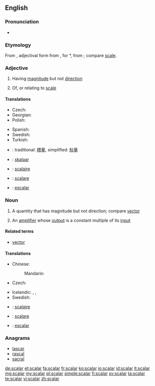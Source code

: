 ==English==
{{wikipedia}}

===Pronunciation===
* {{rhymes|eɪlə(r)}}

===Etymology===
From {{etyl|la|en}} {{term|scalaris|scālāris|lang=la}}, adjectival form from {{term|scala|scāla|lang=la|a flight of steps, stairs, staircase, ladder, scale}}, for *{{term||scadla}}, from {{term|scandere||to climb}}; compare [[scale]].

===Adjective===
{{en-adj|-}}

# {{mathematics}} Having [[magnitude]] but not [[direction]]
# Of, or relating to [[scale]]

====Translations====
{{trans-top|having magnitude}}
* Czech: {{t-|cs|skalární|m}}
* Georgian: {{t-|ka|სკალარი|sc=Geor|tr=skalari}}
* Polish: {{t-|pl|skalarny|m}}
{{trans-mid}}
* Spanish: {{t+|es|escalar}}
* Swedish: {{t+|sv|skalär}}
* Turkish: {{t+|tr|sayıl}}
{{trans-bottom}}

{{trans-top|relating to scale}}
{{trans-mid}}
{{trans-bottom}}

{{checktrans-top}}
* {{ttbc|Mandarin}}: traditional: [[標量]], simplified: [[标量]]
* {{ttbc|et}}: [[skalaar]]
* {{ttbc|fr}}: [[scalaire]]
* {{ttbc|it}}: [[scalare]]
* {{ttbc|pt}}: [[escalar]]
{{trans-bottom}}

===Noun===
{{en-noun}}

# {{mathematics}} A quantity that has magnitude but not direction; compare [[vector]]
# {{electronics}} An [[amplifier]] whose [[output]] is a constant multiple of its [[input]]

====Related terms====
* [[vector]]

====Translations====
{{trans-top|quantity with magnitude}}
* Chinese:
*: Mandarin: {{t|zh|标量|tr=biāoliàng|sc=Hani}}
* Czech: {{t-|cs|skalár|m}}
{{trans-mid}}
* Icelandic: {{t-|is|einvíð stærð|f}}, {{t-|is|tölustærð|f}}, {{t-|is|stigastærð|f}}
* Swedish: {{t+|sv|skalär|c}}
{{trans-bottom}}

{{checktrans-top}}
* {{ttbc|fr}}: [[scalaire]] {{m}}
* {{ttbc|it}}: [[scalare]] {{m}}
* {{ttbc|pt}}: [[escalar]] {{m}}
{{trans-bottom}}

===Anagrams===
* [[lascar#English|lascar]]
* [[rascal#English|rascal]]
* [[sacral#English|sacral]]

[[de:scalar]]
[[et:scalar]]
[[fa:scalar]]
[[fr:scalar]]
[[ko:scalar]]
[[io:scalar]]
[[id:scalar]]
[[lt:scalar]]
[[mg:scalar]]
[[my:scalar]]
[[pl:scalar]]
[[simple:scalar]]
[[fi:scalar]]
[[sv:scalar]]
[[ta:scalar]]
[[te:scalar]]
[[vi:scalar]]
[[zh:scalar]]